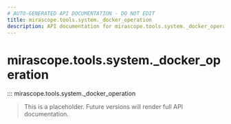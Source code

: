 ```yaml
---
# AUTO-GENERATED API DOCUMENTATION - DO NOT EDIT
title: mirascope.tools.system._docker_operation
description: API documentation for mirascope.tools.system._docker_operation
---
```


# mirascope.tools.system._docker_operation

::: mirascope.tools.system._docker_operation

> This is a placeholder. Future versions will render full API documentation.

